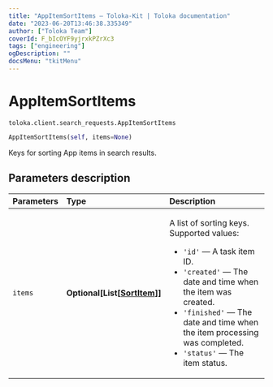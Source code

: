 ```yaml
---
title: "AppItemSortItems — Toloka-Kit | Toloka documentation"
date: "2023-06-20T13:46:38.335349"
author: ["Toloka Team"]
coverId: F_bIcOYF9yjrxkPZrXc3
tags: ["engineering"]
ogDescription: ""
docsMenu: "tkitMenu"
---
```


# AppItemSortItems

`toloka.client.search_requests.AppItemSortItems`

```python
AppItemSortItems(self, items=None)
```

Keys for sorting App items in search results.

## Parameters description

| Parameters | Type | Description |
| :----------| :----| :-----------|
`items`|**Optional\[List\[[SortItem](/docs/toloka-kit/reference/toloka.client.search_requests.AppItemSortItems.SortItem)\]\]**|<p>A list of sorting keys. Supported values:</p> <ul> <li>`'id'` — A task item ID.</li> <li>`'created'` — The date and time when the item was created.</li> <li>`'finished'` — The date and time when the item processing was completed.</li> <li>`'status'` — The item status.</li> </ul>